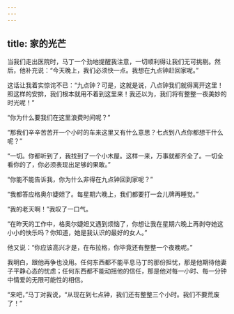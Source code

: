 ```yaml
---
---
---
```

title: 家的光芒
---



当我们走出医院时，马丁一个劲地提醒我注意，一切顺利得让我们无可挑剔。然后，他补充说：“今天晚上，我们必须快一点。我想在九点钟赶回家呢。”

这话让我着实惊诧不已：“九点钟？可是，这就是说，八点钟我们就得离开这里！照这样的安排，我们根本就用不着到这里来！我还以为，我们将有整整一夜美妙的时光呢！”

“你为什么要我们在这里浪费时间呢？”

“那我们辛辛苦苦开一个小时的车来这里又有什么意思？七点到八点你都想干什么呢？”

“一切。你都听到了，我找到了一个小木屋。这样一来，万事就都齐全了。一切全看你的了，你必须表现出足够的果敢。”

“你能不能告诉我，你为什么非得在九点钟回到家呢？”

“我都答应格奥尔婕妲了。每星期六晚上，我们都要打一会儿牌再睡觉。”

“我的老天啊！”我叹了一口气。

“在昨天的工作中，格奥尔婕妲又遇到烦恼了，你想让我在星期六晚上再剥夺她这小小的快乐吗？你知道，她是我认识的最好的女人。”

他又说：“你应该高兴才是，在布拉格，你毕竟还有整整一个夜晚呢。”

我明白，跟他再争也没用。任何东西都不能平息马丁的那份担忧，那是他期待他妻子平静心态的忧虑；任何东西都不能动摇他的信任，那是他对每一小时、每一分钟中情爱的无限可能性的相信。

“来吧，”马丁对我说，“从现在到七点钟，我们还有整整三个小时。我们不要荒废了！”
